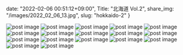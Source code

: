 date: "2022-02-06 00:51:12+09:00",
Title: "北海道 Vol.2",
share_img: "/images/2022_02_06_13.jpg",
slug: "hokkaido-2"
}

<img src="/images/2022_02_06_34.jpg" alt="post image" />
<img src="/images/2022_02_06_1.jpg" alt="post image" />
<img src="/images/2022_02_06_2.jpg" alt="post image" />
<img src="/images/2022_02_06_3.jpg" alt="post image" />
<img src="/images/2022_02_06_4.jpg" alt="post image" />
<img src="/images/2022_02_06_5.jpg" alt="post image" />
<img src="/images/2022_02_06_6.jpg" alt="post image" />
<img src="/images/2022_02_06_7.jpg" alt="post image" />
<img src="/images/2022_02_06_8.jpg" alt="post image" />
<img src="/images/2022_02_06_9.jpg" alt="post image" />
<img src="/images/2022_02_06_10.jpg" alt="post image" />
<img src="/images/2022_02_06_11.jpg" alt="post image" />
<img src="/images/2022_02_06_12.jpg" alt="post image" />
<img src="/images/2022_02_06_13.jpg" alt="post image" />
<img src="/images/2022_02_06_14.jpg" alt="post image" />
<img src="/images/2022_02_06_15.jpg" alt="post image" />
<img src="/images/2022_02_06_16.jpg" alt="post image" />